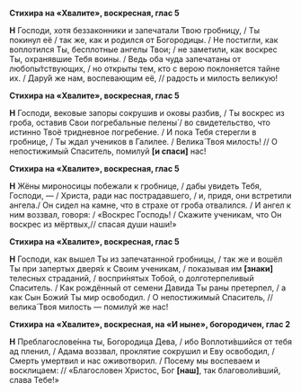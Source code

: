 **Стихира на «Хвалите», воскресная, глас 5**

**Н** Господи, хотя беззаконники и запечатали Твою гробницу, / Ты покинул её / так же, как и родился от Богородицы. / Не постигли, как воплотился Ты, бесплотные ангелы Твои; / не заметили, как воскрес Ты, охранявшие Тебя воины. / Ведь оба чуда запечатаны от любопы́тствующих, / но открыты тем, кто с верою поклоняется тайне их. / Дару́й же нам, воспевающим её, // радость и милость великую!

**Стихира на «Хвалите», воскресная, глас 5**

**Н** Господи, вековые запоры сокрушив и оковы разбив, / Ты воскрес из гроба, оставив Свои погребальные пелены́ / во свидетельство, что истинно Твоё тридневное погребение. / И пока Тебя стерегли в гробнице, / Ты ждал учеников в Галилее. / Велика́ Твоя милость! // О непостижимый Спаситель, помилуй **[**и спаси**]** нас!

**Стихира на «Хвалите», воскресная, глас 5**

**Н** Жёны мироносицы побежали к гробнице, / дабы увидеть Тебя, Господи, — / Христа, ради нас пострадавшего, / и, придя, они встретили ангела./ Он сидел на камне, что в страхе от гроба отвалился. / И ангел к ним воззвал, говоря: / «Воскрес Господь! / Скажите ученикам, что Он воскрес из мёртвых,// спасая души наши!»

**Стихира на «Хвалите», воскресная, глас 5**

**Н** Господи, как вышел Ты из запечатанной гробницы, / так же и вошёл Ты при запертых дверя́х к Своим ученикам, / показывая им **[**знаки**]** телесных страданий, / воспри́нятых Тобой, о долготерпеливый Спаситель. / Как рождённый от семени Давида Ты раны претерпел, / а как Сын Божий Ты мир освободил. / О непостижимый Спаситель, // велика́ Твоя милость — помилуй же нас!

**Стихира на «Хвалите», воскресная, на «И ныне», богородичен, глас 2**

**Н** Преблагослове́нна ты, Богородица Дева, / ибо Воплоти́вшийся от тебя ад пленил, / Адама воззвал, проклятие сокрушил и Еву освободил, / Смерть умертвил и нас оживотворил. / Посему мы воспеваем и восклицаем: // «Благословен Христос, Бог **[**наш**]**, так благоволи́вший, слава Тебе!»
